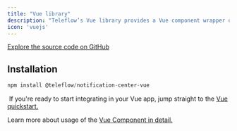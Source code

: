 ```yaml
---
title: "Vue library"
description: "Teleflow’s Vue library provides a Vue component wrapper over the Notification Center Web that you can use to integrate the notification center into your Vue application. "
icon: 'vuejs'
---
```



[Explore the source code on GitHub](https://github.com/khulnasoft/teleflow/tree/next/packages/notification-center-vue)


## Installation

```javascript
npm install @teleflow/notification-center-vue
```

<Tip> If you're ready to start integrating in your Vue app, jump straight to the [Vue quickstart.](/quickstarts/vue)</Tip>

Learn more about usage of the [Vue Component in detail.](/notification-center/client/vue)
